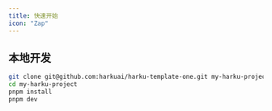 ```yaml
---
title: 快速开始
icon: "Zap"
---
```


## 本地开发

```bash
git clone git@github.com:harkuai/harku-template-one.git my-harku-project
cd my-harku-project
pnpm install
pnpm dev
```
